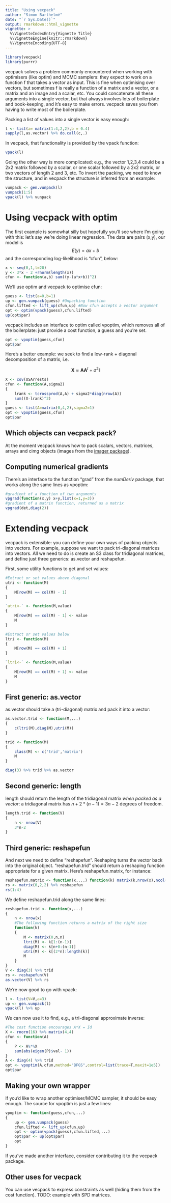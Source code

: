 ```yaml
---
title: "Using vecpack"
author: "Simon Barthelmé"
date: "`r Sys.Date()`"
output: rmarkdown::html_vignette
vignette: >
  %\VignetteIndexEntry{Vignette Title}
  %\VignetteEngine{knitr::rmarkdown}
  %\VignetteEncoding{UTF-8}
---
```


\newcommand{\bm}[1]{\boldsymbol{\mathbf{#1}}}

```r
library(vecpack)
library(purrr)
```

vecpack solves a problem commonly encountered when working with optimisers (like optim) and MCMC samplers: they expect to work on a function f that takes a vector as input. This is fine when optimising over vectors, but sometimes f is really a function of a matrix and a vector, or a matrix and an image and a scalar, etc. You could concatenate all these arguments into a single vector, but that always involves lots of boilerplate and book-keeping, and it's easy to make errors. 
vecpack saves you from having to write most of the boilerplate. 

Packing a list of values into a single vector is easy enough:

```r
l <- list(a= matrix(1:4,2,2),b = 0.4)
sapply(l,as.vector) %>% do.call(c,.)
```

In vecpack, that functionality is provided by the vpack function:

```r
vpack(l)
```

Going the other way is more complicated: e.g., the vector 1,2,3,4 could be a 2x2 matrix  followed by a scalar, or one scalar followed by a 2x2 matrix, or two vectors of length 2 and 3, etc.
To invert the packing, we need to know the structure, and in vecpack the structure is inferred from an example:

```r
vunpack <- gen.vunpack(l)
vunpack(1:5)
vpack(l) %>% vunpack
```

# Using vecpack with optim

The first example is somewhat silly but hopefully you'll see where I'm going with this: let's say we're doing linear regression. 
The data are pairs (x,y), our model is 
$$ E(y) = a x + b $$
and the corresponding log-likelihood is "cfun", below: 

```r
x <- seq(0,1,l=20)
y <- 3*x - 2 +rnorm(length(x))
cfun <- function(a,b) sum((y-(a*x+b))^2)
```

We'll use optim and vecpack to optimise cfun: 

```r
guess <- list(a=0,b=1)
up <- gen.vunpack(guess) #Unpacking function
cfun.lifted <- lift_up(cfun,up) #Now cfun accepts a vector argument
opt <- optim(vpack(guess),cfun.lifted)
up(opt$par)
```

vecpack includes an interface to optim called vpoptim, which removes all of the boilerplate: just provide a cost function, a guess and you're set. 

```r
opt <- vpoptim(guess,cfun)
opt$par
```

Here's a better example: we seek to find a low-rank + diagonal decomposition of a matrix, i.e.

$$ \bm{X} \approx \bm{A}\bm{A}^t + \sigma^2 \bm{I} $$ 

```r
X <- cov(USArrests)
cfun <- function(A,sigma2)
{
    lrank <- tcrossprod(A,A) + sigma2*diag(nrow(A)) 
    sum((X-lrank)^2)
}
guess <- list(A=matrix(0,4,2),sigma2=1)
opt <- vpoptim(guess,cfun)
opt$par
```

## Which objects can vecpack pack? 

At the moment vecpack knows how to pack scalars, vectors, matrices, arrays and cimg objects (images from the [imager package](http://dahtah.github.io/imager)). 

## Computing numerical gradients

There's an interface to the function "grad" from the *numDeriv* package, that works along the same lines as vpoptim:

```r
#gradient of a function of two arguments
vpgrad(function(x,y) x+y,list(x=1,y=3))
#gradient of a matrix function, returned as a matrix
vpgrad(det,diag(2))
```

# Extending vecpack

vecpack is extensible: you can define your own ways of packing objects into vectors. For example, suppose we want to pack tri-diagonal matrices into vectors. All we need to do is create an S3 class for tridiagonal matrices, and define just three generics: as.vector and reshapefun. 

First, some utility functions to get and set values: 

```r
#Extract or set values above diagonal
utri <- function(M)
{
    M[row(M) == col(M) - 1]
}

`utri<-` <- function(M,value)
{
    M[row(M) == col(M) - 1] <- value
    M
}

#Extract or set values below
ltri <- function(M)
{
    M[row(M) == col(M) + 1]
}

`ltri<-` <- function(M,value)
{
    M[row(M) == col(M) + 1] <- value
    M
}
```




## First generic: as.vector 

as.vector should take a (tri-diagonal) matrix and pack it into a vector: 

```r
as.vector.trid <- function(M,...)
{
    c(ltri(M),diag(M),utri(M))
}

trid <- function(M)
{
    class(M) <- c('trid','matrix')
    M
}

diag(3) %>% trid %>% as.vector
```

## Second generic: length

length should return the length of the tridiagonal matrix *when packed as a vector*: a tridiagonal matrix has $n + 2*(n-1) = 3n - 2$ degrees of freedom.

```r
length.trid <- function(V)
{
    n <- nrow(V)
    3*n-2
}
```

## Third generic: reshapefun 

And next we need to define "reshapefun". Reshaping turns the vector back into the original object. "reshapefun.trid" should return a reshaping function appropriate for a given matrix. Here's reshapefun.matrix, for instance:

```r
reshapefun.matrix <- function(x,...) function(k) matrix(k,nrow(x),ncol(x))
rs <- matrix(0,2,2) %>% reshapefun
rs(1:4)
```

We define reshapefun.trid along the same lines:

```r
reshapefun.trid <- function(x,...)
{
    n <- nrow(x)
    #The following function returns a matrix of the right size
    function(k)
    {
        M <- matrix(0,n,n)
        ltri(M) <- k[1:(n-1)]
        diag(M) <- k[n+0:(n-1)]
        utri(M) <- k[(2*n):length(k)]
        M
    }
}
V <- diag(3) %>% trid
rs <- reshapefun(V)
as.vector(V) %>% rs
```

We're now good to go with vpack:

```r
l <- list(V=V,a=3)
up <- gen.vunpack(l)
vpack(l) %>% up
```

We can now use it to find, e.g., a tri-diagonal approximate inverse: 

```r
#The cost function encourages A*X = Id
X <- rnorm(16) %>% matrix(4,4)
cfun <- function(A)
{
    P <- A%*%X
    sum(abs(eigen(P)$val- 1))
}
A <- diag(4) %>% trid
opt <- vpoptim(A,cfun,method="BFGS",control=list(trace=T,maxit=1e5))
opt$par
```

## Making your own wrapper

If you'd like to wrap another optimiser/MCMC sampler, it should be easy enough. The source for vpoptim is just a few lines: 

```r
vpoptim <- function(guess,cfun,...)
{
    up <- gen.vunpack(guess) 
    cfun.lifted <- lift_up(cfun,up) 
    opt <- optim(vpack(guess),cfun.lifted,...)
    opt$par <- up(opt$par)
    opt
}
```

If you've made another interface, consider contributing it to the vecpack package. 

## Other uses for vecpack

You can use vecpack to express constraints as well (hiding them from the cost function). TODO: example with SPD matrices. 
